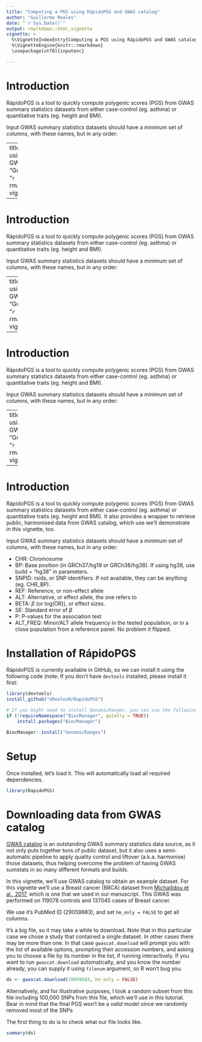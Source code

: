 ```yaml
---
title: "Computing a PGS using RápidoPGS and GWAS catalog"
author: "Guillermo Reales"
date: "`r Sys.Date()`"
output: rmarkdown::html_vignette
vignette: >
  %\VignetteIndexEntry{Computing a PGS using RápidoPGS and GWAS catalog}
  %\VignetteEngine{knitr::rmarkdown}
  \usepackage[utf8]{inputenc}

---
```


# Introduction

RápidoPGS is a tool to quickly compute polygenic scores (PGS) from GWAS summary statistics datasets from either case-control (eg. asthma) or quantitative traits (eg. height and BMI).

Input GWAS summary statistics datasets should have a minimum set of columns, 
with these names, but in any order:


---
title: "Computing a PGS using RápidoPGS and GWAS catalog"
author: "Guillermo Reales"
date: "`r Sys.Date()`"
output: rmarkdown::html_vignette
vignette: >
  %\VignetteIndexEntry{Computing a PGS using RápidoPGS and GWAS catalog}
  %\VignetteEngine{knitr::rmarkdown}
  \usepackage[utf8]{inputenc}

---

# Introduction

RápidoPGS is a tool to quickly compute polygenic scores (PGS) from GWAS summary statistics datasets from either case-control (eg. asthma) or quantitative traits (eg. height and BMI).

Input GWAS summary statistics datasets should have a minimum set of columns, 
with these names, but in any order:

---
title: "Computing a PGS using RápidoPGS and GWAS catalog"
author: "Guillermo Reales"
date: "`r Sys.Date()`"
output: rmarkdown::html_vignette
vignette: >
  %\VignetteIndexEntry{Computing a PGS using RápidoPGS and GWAS catalog}
  %\VignetteEngine{knitr::rmarkdown}
  \usepackage[utf8]{inputenc}

---

# Introduction

RápidoPGS is a tool to quickly compute polygenic scores (PGS) from GWAS summary statistics datasets from either case-control (eg. asthma) or quantitative traits (eg. height and BMI).

Input GWAS summary statistics datasets should have a minimum set of columns, 
with these names, but in any order:


---
title: "Computing a PGS using RápidoPGS and GWAS catalog"
author: "Guillermo Reales"
date: "`r Sys.Date()`"
output: rmarkdown::html_vignette
vignette: >
  %\VignetteIndexEntry{Computing a PGS using RápidoPGS and GWAS catalog}
  %\VignetteEngine{knitr::rmarkdown}
  \usepackage[utf8]{inputenc}

---

# Introduction

RápidoPGS is a tool to quickly compute polygenic scores (PGS) from GWAS summary statistics datasets from either case-control (eg. asthma) or quantitative traits (eg. height and BMI). It also provides a wrapper to retrieve public, harmonised data from GWAS catalog, which use we'll demonstrate in this vignette, too.

Input GWAS summary statistics datasets should have a minimum set of columns, 
with these names, but in any order:

* CHR: Chromosome 
* BP: Base position (in GRCh37/hg19 or GRCh38/hg38). If using hg38, use build = "hg38" in parameters.
* SNPID: rsids, or SNP identifiers. If not available, they can be anything (eg. CHR_BP).
* REF: Reference, or non-effect allele
* ALT: Alternative, or effect allele, the one \eqn{\beta} refers to
* BETA: $\beta$ (or log(OR)), or effect sizes.
* SE: Standard error of $\beta$
* P: P-values for the association test
* ALT_FREQ: Minor/ALT allele frequency in the tested population, or in a close population from a reference panel. No problem it flipped.


# Installation of RápidoPGS

RápidoPGS is currently available in GitHub, so we can install it using the following code (note: If you don't have `devtools` installed, please install it first:

```r
library(devtools)
install_github("GRealesM/RapidoPGS")

# If you might need to install GenomicRanges, you can use the following code
if (!requireNamespace("BiocManager", quietly = TRUE))
    install.packages("BiocManager")

BiocManager::install("GenomicRanges")
```

# Setup

Once installed, let's load it. This will automatically load all required dependencies.

```r
library(RapidoPGS)
```

# Downloading data from GWAS catalog

[GWAS catalog](https://www.ebi.ac.uk/gwas/) is an outstanding GWAS summary statistics data source, as it not only puts together tons of public dataset, but it also uses a semi-automatic pipeline to apply quality control and liftover (a.k.a. harmonise) those datasets, thus helping overcome the problem of having GWAS sumstats in so many different formats and builds.

In this vignette, we'll use GWAS catalog to obtain an example dataset. For this vignette we'll use a Breast cancer (BRCA) dataset from [Michailidou et al., 2017](https://www.nature.com/articles/nature24284), which is one that we used in our manuscript. This GWAS was performed on 119078 controls and 137045 cases of Breast cancer.

We use it's PubMed ID (29059683), and set `hm_only = FALSE` to get all columns.

It's a big file, so it may take a while to download. 
Note that in this particular case we chose a study that contained a single dataset. In other cases there may be more than one. In that case `gwascat.download` will prompt you with the list of available options, prompting their accession numbers, and asking you to choose a file by its number in the list, if running interactively. If you want to run `gwascat.download` automatically, and you know the number already, you can supply it using `filenum` argument, so R won't bug you.

```r
ds <- gwascat.download(29059683, hm_only = FALSE)
```
Alternatively, and for illustrative purposes, I took a random subset from this file including 100,000 SNPs from this file, which we'll use in this tutorial. Bear in mind that the final PGS won't be a *valid* model since we randomly removed most of the SNPs



The first thing to do is to check what our file looks like.

```r
summary(ds)
```

